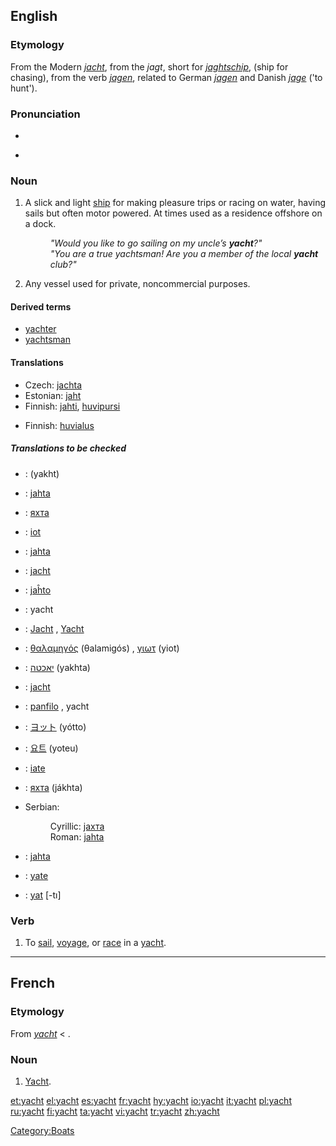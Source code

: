 ==English==

{{wikipedia}}
===Etymology===
From the Modern {{D.}} ''[[jacht]]'', from the {{OD.}} ''jagt'', short for ''[[jaghtschip]]'', (ship for chasing), from the verb ''[[jagen]]'', related to German ''[[jagen]]'' and Danish ''[[jage]]'' ('to hunt').

===Pronunciation===
*{{IPA|/yɒt/}}
*{{audio|en-us-yacht.ogg|Audio (US)}}
*:{{rhymes|ɒt}}

===Noun===
{{en-noun}}

# A slick and light [[ship]] for making pleasure trips or racing on water, having sails but often motor powered. At times used as a residence offshore on a dock.
#:'' "Would you like to go sailing on my uncle’s '''yacht'''?" ''
#:'' "You are a true yachtsman! Are you a member of the local '''yacht''' club?" ''
# Any vessel used for private, noncommercial purposes.

====Derived terms====
*[[yachter]]
*[[yachtsman]]

====Translations====
{{trans-top|slick and light ship}}
*Czech: [[jachta]] {{f}}
*Estonian: [[jaht]]
*Finnish: [[jahti]], [[huvipursi]]
{{trans-mid}}
{{trans-bottom}}

{{trans-top|any private noncommercial vessel}}
*Finnish: [[huvialus]]
{{trans-mid}}
{{trans-bottom}}

=====Translations to be checked=====
{{checktrans}}
<!--added {{ttbc}}s here.-->
{{trans-top|to be checked}}
*{{ttbc|Arabic}}: {{ARchar|[[يخت]]}} (yakht)
*{{ttbc|Bosnian}}: [[jahta]] {{f}}
*{{ttbc|Bulgarian}}: [[яхта]] {{f}}
*{{ttbc|Catalan}}: [[iot]] {{m}}
*{{ttbc|Croatian}}: [[jahta]] {{f}}
*{{ttbc|Dutch}}: [[jacht]] {{n}}
*{{ttbc|Esperanto}}: [[jaĥto]]
*{{ttbc|French}}: yacht {{m}}
*{{ttbc|German}}: [[Jacht]] {{f}}, [[Yacht]] {{f}}
*{{ttbc|Greek}}: [[θαλαμηγός]] (θalamigós) {{f}}, [[γιωτ]] (yiot) {{n}}
*{{ttbc|Hebrew}}: [[יאכטה]] (yakhta) {{f}}
*{{ttbc|Hungarian}}: [[jacht]]
*{{ttbc|Italian}}: [[panfilo]] {{m}}, yacht {{m}}
{{trans-mid}}
*{{ttbc|Japanese}}: [[ヨット]] (yótto)
*{{ttbc|Korean}}: [[요트]] (yoteu)
*{{ttbc|Portuguese}}: [[iate]] {{m}}
*{{ttbc|Russian}}: [[яхта]] (jákhta) {{f}}
*Serbian:
*:Cyrillic: [[јахта]] {{f}}
*:Roman: [[jahta]] {{f}}
*{{ttbc|Slovene}}: [[jahta]] {{f}}
*{{ttbc|Spanish}}: [[yate]] {{m}}
*{{ttbc|Turkish}}: [[yat]] [-tı]
{{trans-bottom}}

===Verb===
{{en-verb}}

# {{intransitive}} To [[sail]], [[voyage]], or [[race]] in a [[yacht]].

[[Category:Boats]]

----

==French==

===Etymology===
From {{E.|fr}} ''[[#English|yacht]]'' < {{D.|fr}}.

===Noun===
{{fr-noun|m}}

# [[#English|Yacht]].

[[et:yacht]]
[[el:yacht]]
[[es:yacht]]
[[fr:yacht]]
[[hy:yacht]]
[[io:yacht]]
[[it:yacht]]
[[pl:yacht]]
[[ru:yacht]]
[[fi:yacht]]
[[ta:yacht]]
[[vi:yacht]]
[[tr:yacht]]
[[zh:yacht]]